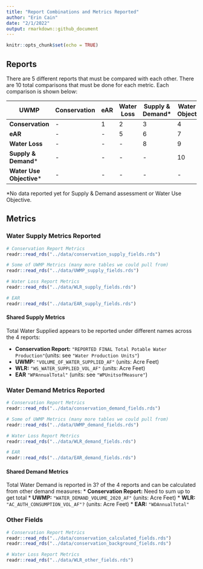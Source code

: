 ```yaml
---
title: "Report Combinations and Metrics Reported"
author: "Erin Cain"
date: "2/1/2022"
output: rmarkdown::github_document
---
```


```r
knitr::opts_chunk$set(echo = TRUE)
```

## Reports 

There are 5 different reports that must be compared with each other. There are 10 total comparisons that must be done for each metric. Each comparison is shown below: 


| UWMP| Conservation| eAR| Water Loss| Supply & Demand* | Water Use Objective* | 
| -------------- | -------- | ------- | ------------ | ----------------| ---------- | 
| **Conservation** | - | 1 | 2 | 3 | 4 | 
| **eAR** | - | - | 5 | 6 | 7 | 
| **Water Loss** | - | - | - | 8 | 9 | 
| **Supply & Demand*** | - | - | - | - | 10 | 
| **Water Use Objective*** | - | - | - | - | - | 

*No data reported yet for Supply & Demand assessment or Water Use Objective. 

## Metrics

### Water Supply Metrics Reported 

```r
# Conservation Report Metrics
readr::read_rds("../data/conservation_supply_fields.rds")

# Some of UWMP Metrics (many more tables we could pull from)
readr::read_rds("../data/UWMP_supply_fields.rds")

# Water Loss Report Metrics
readr::read_rds("../data/WLR_supply_fields.rds")

# EAR 
readr::read_rds("../data/EAR_supply_fields.rds")

```

#### Shared Supply Metrics 

Total Water Supplied appears to be reported under different names across the 4 reports: 

* **Conservation Report:** `"REPORTED FINAL Total Potable Water Production"`(units: see `"Water Production Units"`)
* **UWMP:** `"VOLUME_OF_WATER_SUPPLIED_AF"` (units: Acre Feet)
* **WLR:** `"WS_WATER_SUPPLIED_VOL_AF"` (units: Acre Feet)
* **EAR** `"WPAnnualTotal"` (units: see `"WPUnitsofMeasure"`)


### Water Demand Metrics Reported 

```r
# Conservation Report Metrics
readr::read_rds("../data/conservation_demand_fields.rds")

# Some of UWMP Metrics (many more tables we could pull from)
readr::read_rds("../data/UWMP_demand_fields.rds")

# Water Loss Report Metrics
readr::read_rds("../data/WLR_demand_fields.rds")

# EAR 
readr::read_rds("../data/EAR_demand_fields.rds")

```

#### Shared Demand Metrics

Total Water Demand is reported in 3? of the 4 reports and can be calculated from other demand measures: 
* **Conservation Report:** Need to sum up to get total 
* **UWMP:** `"WATER_DEMAND_VOLUME_2020_AF"` (units: Acre Feet)
* **WLR:** `"AC_AUTH_CONSUMPTION_VOL_AF"?` (units: Acre Feet)
* **EAR:** `"WDAnnualTotal"`

### Other Fields 
```r
# Conservation Report Metrics
readr::read_rds("../data/conservation_calculated_fields.rds")
readr::read_rds("../data/conservation_background_fields.rds")

# Water Loss Report Metrics
readr::read_rds("../data/WLR_other_fields.rds")
```